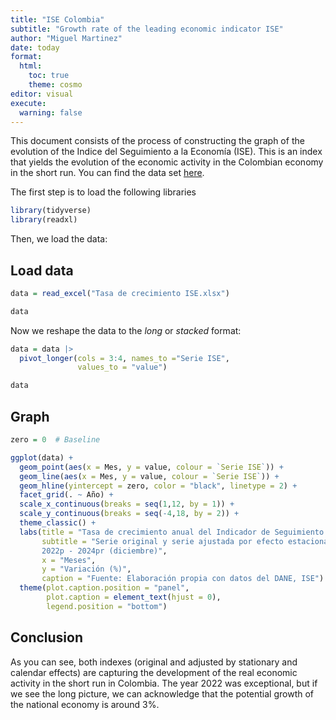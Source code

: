 ```yaml
---
title: "ISE Colombia"
subtitle: "Growth rate of the leading economic indicator ISE"
author: "Miguel Martinez"
date: today
format: 
  html:
    toc: true
    theme: cosmo
editor: visual
execute:
  warning: false
---
```


This document consists of the process of constructing the graph of the evolution of the Indice del Seguimiento a la Economía (ISE). This is an index that yields the evolution of the economic activity in the Colombian economy in the short run. You can find the data set [here](https://www.dane.gov.co/index.php/estadisticas-por-tema/cuentas-nacionales/indicador-de-seguimiento-a-la-economia-ise).

The first step is to load the following libraries

```r

library(tidyverse)
library(readxl)

```

Then, we load the data:

## Load data

```r

data = read_excel("Tasa de crecimiento ISE.xlsx")

data
```

Now we reshape the data to the *long* or *stacked* format:

```r

data = data |> 
  pivot_longer(cols = 3:4, names_to ="Serie ISE",
               values_to = "value")

data
```

## Graph

```r

zero = 0  # Baseline

ggplot(data) +
  geom_point(aes(x = Mes, y = value, colour = `Serie ISE`)) +
  geom_line(aes(x = Mes, y = value, colour = `Serie ISE`)) +
  geom_hline(yintercept = zero, color = "black", linetype = 2) +
  facet_grid(. ~ Año) +
  scale_x_continuous(breaks = seq(1,12, by = 1)) +
  scale_y_continuous(breaks = seq(-4,18, by = 2)) +
  theme_classic() +
  labs(title = "Tasa de crecimiento anual del Indicador de Seguimiento a la Economía (ISE)",
       subtitle = "Serie original y serie ajustada por efecto estacional y calendario
       2022p - 2024pr (diciembre)",
       x = "Meses",
       y = "Variación (%)",
       caption = "Fuente: Elaboración propia con datos del DANE, ISE") +
  theme(plot.caption.position = "panel",
        plot.caption = element_text(hjust = 0),
        legend.position = "bottom")

```

## Conclusion

As you can see, both indexes (original and adjusted by stationary and calendar effects) are capturing the development of the real economic activity in the short run in Colombia. The year 2022 was exceptional, but if we see the long picture, we can acknowledge that the potential growth of the national economy is around 3%.
